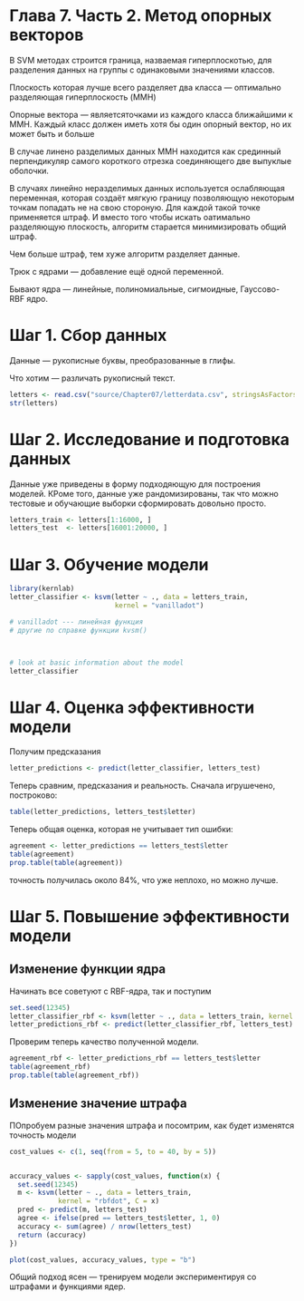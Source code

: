 # Глава 7. Часть 2. Метод опорных векторов

В SVM методах строится граница, назваемая гиперплоскотью, для разделения данных на группы с одинаковыми значениями классов.

Плоскость которая лучше всего разделяет два класса --- оптимально разделяющая гиперплоскость (MMH)

Опорные вектора --- являетсяточками из каждого класса ближайшими к MMH. Каждый класс должен иметь хотя бы один опорный вектор, но их может быть и больше

В случае линено разделимых данных MMH находится как срединный перпендикуляр самого короткого отрезка соединяющего две выпуклые оболочки.

В случаях линейно неразделимых данных используется ослабляющая переменная, которая создаёт мягкую границу позволяющую некоторым точкам попадать не на свою стороную. Для каждой такой точке применяется штраф. И вместо того чтобы искать оатимально разделяющую плоскость, алгоритм старается минимизировать общий штраф.

Чем больше штраф, тем хуже алгоритм разделяет данные.

Трюк с ядрами --- добавление ещё одной переменной.

Бывают ядра --- линейные, полиномиальные, сигмоидные, Гауссово-RBF ядро.

# Шаг 1. Сбор данных


Данные --- рукописные буквы, преобразованные в глифы.

Что хотим --- различать рукописный текст.

```r
letters <- read.csv("source/Chapter07/letterdata.csv", stringsAsFactors = TRUE)
str(letters)
```

# Шаг 2. Исследование и подготовка данных

Данные уже приведены в форму подходяющую для построения моделей. КРоме того, данные уже рандомизированы, так что можно тестовые и обучающие выборки сформировать довольно просто.


```r
letters_train <- letters[1:16000, ]
letters_test  <- letters[16001:20000, ]
```


# Шаг 3. Обучение модели

```r
library(kernlab)
letter_classifier <- ksvm(letter ~ ., data = letters_train,
                          kernel = "vanilladot")

# vanilladot --- линейная функция
# другие по справке функции kvsm()



# look at basic information about the model
letter_classifier
```

# Шаг 4. Оценка эффективности модели

Получим предсказания

```r
letter_predictions <- predict(letter_classifier, letters_test)
```

Теперь сравним, предсказания и реальность. Сначала игрушечено, построково:

```r
table(letter_predictions, letters_test$letter)
```

Теперь общая оценка, которая не учитывает тип ошибки:

```r
agreement <- letter_predictions == letters_test$letter
table(agreement)
prop.table(table(agreement))
```

точность получилась около 84%, что уже неплохо, но можно лучше.

# Шаг 5. Повышение эффективности модели

## Изменение функции ядра

Начинать все советуют с RBF-ядра, так и поступим

```r
set.seed(12345)
letter_classifier_rbf <- ksvm(letter ~ ., data = letters_train, kernel = "rbfdot")
letter_predictions_rbf <- predict(letter_classifier_rbf, letters_test)
```

Проверим теперь качество полученной модели.

```r
agreement_rbf <- letter_predictions_rbf == letters_test$letter
table(agreement_rbf)
prop.table(table(agreement_rbf))
```


## Изменение значение штрафа

ПОпробуем разные значения штрафа и посомтрим, как будет изменятся точность модели

```r
cost_values <- c(1, seq(from = 5, to = 40, by = 5))


accuracy_values <- sapply(cost_values, function(x) {
  set.seed(12345)
  m <- ksvm(letter ~ ., data = letters_train,
            kernel = "rbfdot", C = x)
  pred <- predict(m, letters_test)
  agree <- ifelse(pred == letters_test$letter, 1, 0)
  accuracy <- sum(agree) / nrow(letters_test)
  return (accuracy)
})

```


```r
plot(cost_values, accuracy_values, type = "b")
```

Общий подход ясен --- тренируем модели экспериментируя со штрафами и функциями ядер.